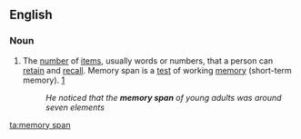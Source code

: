{{also|memory-span}}
==English==

===Noun===
{{en-noun}}

# The [[number]] of [[items]], usually words or numbers, that a person can [[retain]] and [[recall]]. Memory span is a [[test]] of working [[memory]] (short-term memory). [http://www.medterms.com/script/main/art.asp?articlekey=7139]
#: ''He noticed that the '''memory span''' of young adults was around seven elements''

[[ta:memory span]]
